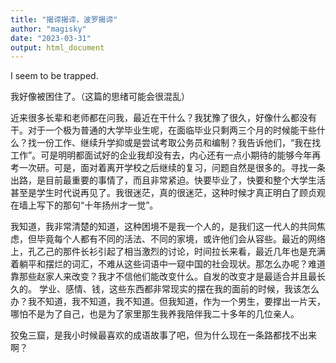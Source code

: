 ```yaml
---
title: "揭谛揭谛，波罗揭谛"
author: "magisky"
date: "2023-03-31"
output: html_document
---
```


I seem to be trapped.

<!--more-->

我好像被困住了。（这篇的思绪可能会很混乱）   

近来很多长辈和老师都在问我，最近在干什么？我犹豫了很久，好像什么都没有干。对于一个极为普通的大学毕业生呢，在面临毕业只剩两三个月的时候能干些什么？找一份工作、继续升学抑或是尝试考取公务员和编制？我告诉他们，“我在找工作”。可是明明都面试好的企业我却没有去，内心还有一点小期待的能够今年再考一次研。可是，面对着离开学校之后继续的复习，问题自然是很多的。寻找一条出路，是目前最重要的事情了，而且非常紧迫。快要毕业了，快要和整个大学生活甚至是学生时代说再见了。我很迷茫，真的很迷茫，这种时候才真正明白了顾贞观在墙上写下的那句“十年扬州才一觉”。   

我知道，我非常清楚的知道，这种困境不是我一个人的，是我们这一代人的共同焦虑，但毕竟每个人都有不同的活法、不同的家境，或许他们会从容些。最近的网络上，孔乙己的那件长衫引起了相当激烈的讨论，时间拉长来看，最近几年也是充满着躺平和摆烂的词汇，不难从这些词语中一窥中国的社会现状。那怎么办呢？难道靠那些赵家人来改变？我才不信他们能改变什么。自发的改变才是最适合并且最长久的。
学业、感情、钱，这些东西都非常现实的摆在我的面前的时候，我该怎么办？我不知道，我不知道，我不知道。但我知道，作为一个男生，要撑出一片天，哪怕不是为了自己，也是为了家里那生我养我陪伴我二十多年的几位亲人。   

狡兔三窟，是我小时候最喜欢的成语故事了吧，但为什么现在一条路都找不出来啊？
